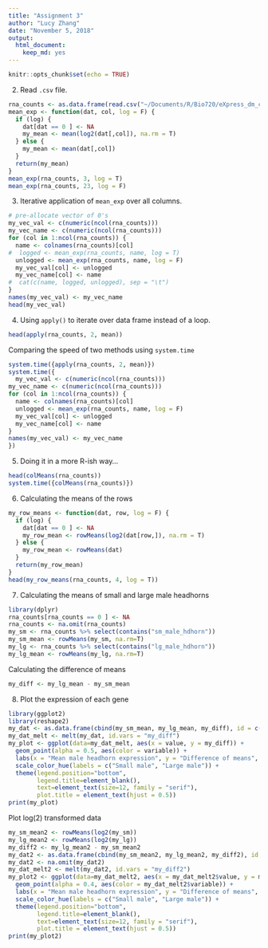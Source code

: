 ```yaml
---
title: "Assignment 3"
author: "Lucy Zhang"
date: "November 5, 2018"
output: 
  html_document:
    keep_md: yes
---
```


```r
knitr::opts_chunk$set(echo = TRUE)
```
2. Read `.csv` file.
```r
rna_counts <- as.data.frame(read.csv("~/Documents/R/Bio720/eXpress_dm_counts.csv", header = T, row.names=1))
mean_exp <- function(dat, col, log = F) {
  if (log) {
    dat[dat == 0 ] <- NA
    my_mean <- mean(log2(dat[,col]), na.rm = T)
  } else {
    my_mean <- mean(dat[,col])
  }
  return(my_mean)
}
mean_exp(rna_counts, 3, log = T)
mean_exp(rna_counts, 23, log = F)
```
3. Iterative application of `mean_exp` over all columns.
```r
# pre-allocate vector of 0's
my_vec_val <- c(numeric(ncol(rna_counts))) 
my_vec_name <- c(numeric(ncol(rna_counts)))
for (col in 1:ncol(rna_counts)) {
  name <- colnames(rna_counts)[col]
#  logged <- mean_exp(rna_counts, name, log = T)
  unlogged <- mean_exp(rna_counts, name, log = F)
  my_vec_val[col] <- unlogged
  my_vec_name[col] <- name
#  cat(c(name, logged, unlogged), sep = "\t")
}
names(my_vec_val) <- my_vec_name
head(my_vec_val)
```
4. Using `apply()` to iterate over data frame instead of a loop.
```r
head(apply(rna_counts, 2, mean))
```
Comparing the speed of two methods using `system.time`
```r
system.time({apply(rna_counts, 2, mean)})
system.time({
  my_vec_val <- c(numeric(ncol(rna_counts))) 
my_vec_name <- c(numeric(ncol(rna_counts)))
for (col in 1:ncol(rna_counts)) {
  name <- colnames(rna_counts)[col]
  unlogged <- mean_exp(rna_counts, name, log = F)
  my_vec_val[col] <- unlogged
  my_vec_name[col] <- name
}
names(my_vec_val) <- my_vec_name
})
```
5. Doing it in a more R-ish way...
```r
head(colMeans(rna_counts))
system.time({colMeans(rna_counts)})
```
6. Calculating the means of the rows
```r
my_row_means <- function(dat, row, log = F) {
  if (log) {
    dat[dat == 0 ] <- NA
    my_row_mean <- rowMeans(log2(dat[row,]), na.rm = T)
  } else {
    my_row_mean <- rowMeans(dat)
  }
  return(my_row_mean)
}
head(my_row_means(rna_counts, 4, log = T))
```
7. Calculating the means of small and large male headhorns
```r
library(dplyr)
rna_counts[rna_counts == 0 ] <- NA
rna_counts <- na.omit(rna_counts)
my_sm <- rna_counts %>% select(contains("sm_male_hdhorn"))
my_sm_mean <- rowMeans(my_sm, na.rm=T)
my_lg <- rna_counts %>% select(contains("lg_male_hdhorn"))
my_lg_mean <- rowMeans(my_lg, na.rm=T)
```
Calculating the difference of means
```r
my_diff <- my_lg_mean - my_sm_mean
```
8. Plot the expression of each gene
```r
library(ggplot2)
library(reshape2)
my_dat <- as.data.frame(cbind(my_sm_mean, my_lg_mean, my_diff), id = c("Small", "Large", "Difference"))
my_dat_melt <- melt(my_dat, id.vars = "my_diff")
my_plot <- ggplot(data=my_dat_melt, aes(x = value, y = my_diff)) + 
  geom_point(alpha = 0.5, aes(color = variable)) +
  labs(x = "Mean male headhorn expression", y = "Difference of means", title = "Difference of hearhorn expression in males") +
  scale_color_hue(labels = c("Small male", "Large male")) +
  theme(legend.position="bottom",
        legend.title=element_blank(),
        text=element_text(size=12, family = "serif"),
        plot.title = element_text(hjust = 0.5))
print(my_plot)
```

Plot log(2) transformed data
```r
my_sm_mean2 <- rowMeans(log2(my_sm))
my_lg_mean2 <- rowMeans(log2(my_lg))
my_diff2 <- my_lg_mean2 - my_sm_mean2
my_dat2 <- as.data.frame(cbind(my_sm_mean2, my_lg_mean2, my_diff2), id = c("Small", "Large", "Difference"), na.rm = T)
my_dat2 <- na.omit(my_dat2)
my_dat_melt2 <- melt(my_dat2, id.vars = "my_diff2")
my_plot2 <- ggplot(data=my_dat_melt2, aes(x = my_dat_melt2$value, y = my_diff2)) + 
  geom_point(alpha = 0.4, aes(color = my_dat_melt2$variable)) +
  labs(x = "Mean male headhorn expression", y = "Difference of means", title = "Difference of log(2) transformed hearhorn expression in males") +
  scale_color_hue(labels = c("Small male", "Large male")) +
  theme(legend.position="bottom",
        legend.title=element_blank(),
        text=element_text(size=12, family = "serif"),
        plot.title = element_text(hjust = 0.5))
print(my_plot2)
```